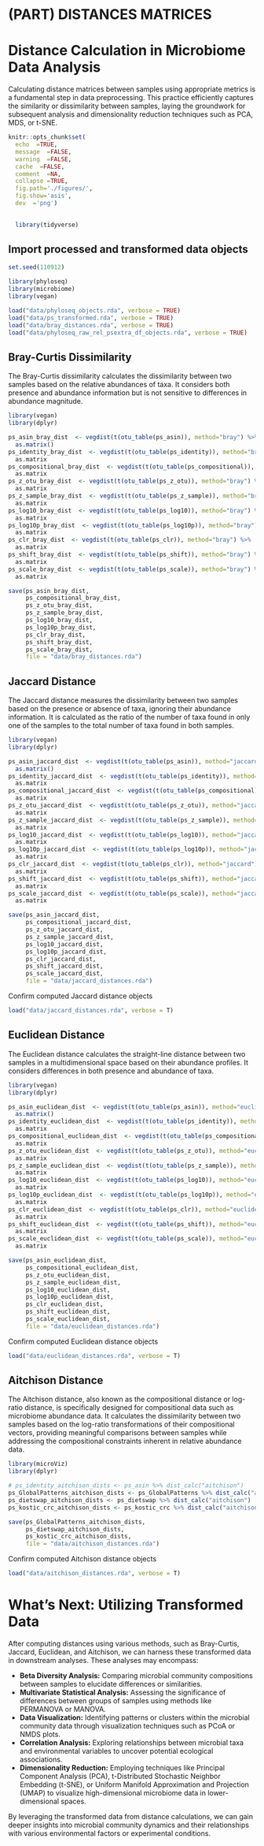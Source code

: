 # (PART) DISTANCES MATRICES {-}

# Distance Calculation in Microbiome Data Analysis
Calculating distance matrices between samples using appropriate metrics is a fundamental step in data preprocessing. This practice efficiently captures the similarity or dissimilarity between samples, laying the groundwork for subsequent analysis and dimensionality reduction techniques such as PCA, MDS, or t-SNE.

```r
knitr::opts_chunk$set(
  echo  =TRUE,
  message  =FALSE,
  warning  =FALSE,
  cache  =FALSE,
  comment  =NA,
  collapse =TRUE,
  fig.path='./figures/',
  fig.show='asis',
  dev  ='png')

  
  library(tidyverse)

```


## Import processed and transformed data objects
```r
set.seed(110912)

library(phyloseq)
library(microbiome)
library(vegan)

load("data/phyloseq_objects.rda", verbose = TRUE)
load("data/ps_transformed.rda", verbose = TRUE)
load("data/bray_distances.rda", verbose = TRUE)
load("data/phyloseq_raw_rel_psextra_df_objects.rda", verbose = TRUE)

```



## Bray-Curtis Dissimilarity
The Bray-Curtis dissimilarity calculates the dissimilarity between two samples based on the relative abundances of taxa. It considers both presence and abundance information but is not sensitive to differences in abundance magnitude.

```r
library(vegan)
library(dplyr)

ps_asin_bray_dist  <- vegdist(t(otu_table(ps_asin)), method="bray") %>%
  as.matrix()
ps_identity_bray_dist  <- vegdist(t(otu_table(ps_identity)), method="bray") %>%
  as.matrix 
ps_compositional_bray_dist  <- vegdist(t(otu_table(ps_compositional)), method="bray") %>%
  as.matrix 
ps_z_otu_bray_dist  <- vegdist(t(otu_table(ps_z_otu)), method="bray") %>%
  as.matrix 
ps_z_sample_bray_dist  <- vegdist(t(otu_table(ps_z_sample)), method="bray") %>%
  as.matrix 
ps_log10_bray_dist  <- vegdist(t(otu_table(ps_log10)), method="bray") %>%
  as.matrix 
ps_log10p_bray_dist  <- vegdist(t(otu_table(ps_log10p)), method="bray") %>%
  as.matrix 
ps_clr_bray_dist  <- vegdist(t(otu_table(ps_clr)), method="bray") %>%
  as.matrix 
ps_shift_bray_dist  <- vegdist(t(otu_table(ps_shift)), method="bray") %>%
  as.matrix 
ps_scale_bray_dist  <- vegdist(t(otu_table(ps_scale)), method="bray") %>%
  as.matrix 

save(ps_asin_bray_dist, 
     ps_compositional_bray_dist, 
     ps_z_otu_bray_dist, 
     ps_z_sample_bray_dist, 
     ps_log10_bray_dist, 
     ps_log10p_bray_dist, 
     ps_clr_bray_dist, 
     ps_shift_bray_dist, 
     ps_scale_bray_dist, 
     file = "data/bray_distances.rda")
```


## Jaccard Distance

The Jaccard distance measures the dissimilarity between two samples based on the presence or absence of taxa, ignoring their abundance information. It is calculated as the ratio of the number of taxa found in only one of the samples to the total number of taxa found in both samples.

```r
library(vegan)
library(dplyr)

ps_asin_jaccard_dist  <- vegdist(t(otu_table(ps_asin)), method="jaccard") %>%
  as.matrix()
ps_identity_jaccard_dist  <- vegdist(t(otu_table(ps_identity)), method="jaccard") %>%
  as.matrix 
ps_compositional_jaccard_dist  <- vegdist(t(otu_table(ps_compositional)), method="jaccard") %>%
  as.matrix 
ps_z_otu_jaccard_dist  <- vegdist(t(otu_table(ps_z_otu)), method="jaccard") %>%
  as.matrix 
ps_z_sample_jaccard_dist  <- vegdist(t(otu_table(ps_z_sample)), method="jaccard") %>%
  as.matrix 
ps_log10_jaccard_dist  <- vegdist(t(otu_table(ps_log10)), method="jaccard") %>%
  as.matrix 
ps_log10p_jaccard_dist  <- vegdist(t(otu_table(ps_log10p)), method="jaccard") %>%
  as.matrix 
ps_clr_jaccard_dist  <- vegdist(t(otu_table(ps_clr)), method="jaccard") %>%
  as.matrix 
ps_shift_jaccard_dist  <- vegdist(t(otu_table(ps_shift)), method="jaccard") %>%
  as.matrix 
ps_scale_jaccard_dist  <- vegdist(t(otu_table(ps_scale)), method="jaccard") %>%
  as.matrix 

save(ps_asin_jaccard_dist, 
     ps_compositional_jaccard_dist, 
     ps_z_otu_jaccard_dist, 
     ps_z_sample_jaccard_dist, 
     ps_log10_jaccard_dist, 
     ps_log10p_jaccard_dist, 
     ps_clr_jaccard_dist, 
     ps_shift_jaccard_dist, 
     ps_scale_jaccard_dist, 
     file = "data/jaccard_distances.rda")
```

Confirm computed Jaccard distance objects
```r
load("data/jaccard_distances.rda", verbose = T)

```



## Euclidean Distance
The Euclidean distance calculates the straight-line distance between two samples in a multidimensional space based on their abundance profiles. It considers differences in both presence and abundance of taxa.


```r
library(vegan)
library(dplyr)

ps_asin_euclidean_dist  <- vegdist(t(otu_table(ps_asin)), method="euclidean") %>%
  as.matrix()
ps_identity_euclidean_dist  <- vegdist(t(otu_table(ps_identity)), method="euclidean") %>%
  as.matrix 
ps_compositional_euclidean_dist  <- vegdist(t(otu_table(ps_compositional)), method="euclidean") %>%
  as.matrix 
ps_z_otu_euclidean_dist  <- vegdist(t(otu_table(ps_z_otu)), method="euclidean") %>%
  as.matrix 
ps_z_sample_euclidean_dist  <- vegdist(t(otu_table(ps_z_sample)), method="euclidean") %>%
  as.matrix 
ps_log10_euclidean_dist  <- vegdist(t(otu_table(ps_log10)), method="euclidean") %>%
  as.matrix 
ps_log10p_euclidean_dist  <- vegdist(t(otu_table(ps_log10p)), method="euclidean") %>%
  as.matrix 
ps_clr_euclidean_dist  <- vegdist(t(otu_table(ps_clr)), method="euclidean") %>%
  as.matrix 
ps_shift_euclidean_dist  <- vegdist(t(otu_table(ps_shift)), method="euclidean") %>%
  as.matrix 
ps_scale_euclidean_dist  <- vegdist(t(otu_table(ps_scale)), method="euclidean") %>%
  as.matrix 

save(ps_asin_euclidean_dist, 
     ps_compositional_euclidean_dist, 
     ps_z_otu_euclidean_dist, 
     ps_z_sample_euclidean_dist, 
     ps_log10_euclidean_dist, 
     ps_log10p_euclidean_dist, 
     ps_clr_euclidean_dist, 
     ps_shift_euclidean_dist, 
     ps_scale_euclidean_dist, 
     file = "data/euclidean_distances.rda")

```


Confirm computed Euclidean distance objects
```r
load("data/euclidean_distances.rda", verbose = T)

```


## Aitchison Distance
The Aitchison distance, also known as the compositional distance or log-ratio distance, is specifically designed for compositional data such as microbiome abundance data. It calculates the dissimilarity between two samples based on the log-ratio transformations of their compositional vectors, providing meaningful comparisons between samples while addressing the compositional constraints inherent in relative abundance data.


```r
library(microViz)
library(dplyr)

# ps_identity_aitchison_dists <- ps_asin %>% dist_calc("aitchison")
ps_GlobalPatterns_aitchison_dists <- ps_GlobalPatterns %>% dist_calc("aitchison")
ps_dietswap_aitchison_dists <- ps_dietswap %>% dist_calc("aitchison")
ps_kostic_crc_aitchison_dists <- ps_kostic_crc %>% dist_calc("aitchison")

save(ps_GlobalPatterns_aitchison_dists, 
     ps_dietswap_aitchison_dists, 
     ps_kostic_crc_aitchison_dists, 
     file = "data/aitchison_distances.rda")

```



Confirm computed Aitchison distance objects
```r
load("data/aitchison_distances.rda", verbose = T)

```


# What's Next: Utilizing Transformed Data {#utilizing-transformed-data}

After computing distances using various methods, such as Bray-Curtis, Jaccard, Euclidean, and Aitchison, we can harness these transformed data in downstream analyses. These analyses may encompass:

- **Beta Diversity Analysis:** Comparing microbial community compositions between samples to elucidate differences or similarities.
- **Multivariate Statistical Analysis:** Assessing the significance of differences between groups of samples using methods like PERMANOVA or MANOVA.
- **Data Visualization:** Identifying patterns or clusters within the microbial community data through visualization techniques such as PCoA or NMDS plots.
- **Correlation Analysis:** Exploring relationships between microbial taxa and environmental variables to uncover potential ecological associations.
- **Dimensionality Reduction:** Employing techniques like Principal Component Analysis (PCA), t-Distributed Stochastic Neighbor Embedding (t-SNE), or Uniform Manifold Approximation and Projection (UMAP) to visualize high-dimensional microbiome data in lower-dimensional spaces.

By leveraging the transformed data from distance calculations, we can gain deeper insights into microbial community dynamics and their relationships with various environmental factors or experimental conditions.


